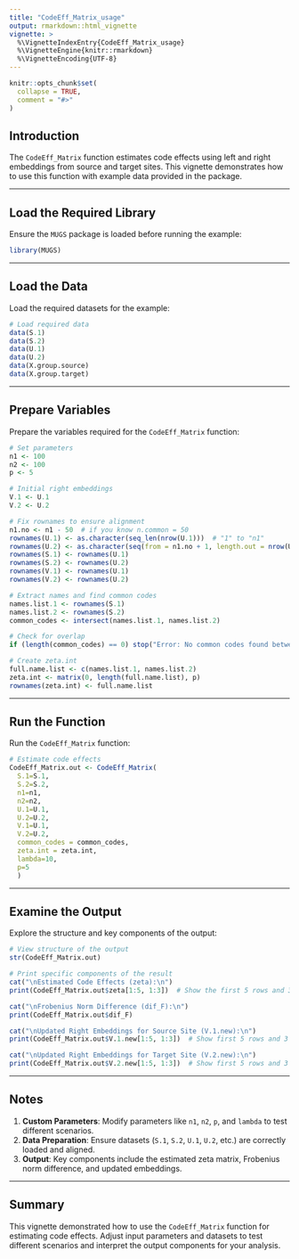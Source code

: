 ```yaml
---
title: "CodeEff_Matrix_usage"
output: rmarkdown::html_vignette
vignette: >
  %\VignetteIndexEntry{CodeEff_Matrix_usage}
  %\VignetteEngine{knitr::rmarkdown}
  %\VignetteEncoding{UTF-8}
---
```


```r
knitr::opts_chunk$set(
  collapse = TRUE,
  comment = "#>"
)
```

## Introduction

The `CodeEff_Matrix` function estimates code effects using left and right embeddings from source and target sites. This vignette demonstrates how to use this function with example data provided in the package.

---

## Load the Required Library

Ensure the `MUGS` package is loaded before running the example:

```r
library(MUGS)
```

---

## Load the Data

Load the required datasets for the example:

```r
# Load required data
data(S.1)
data(S.2)
data(U.1)
data(U.2)
data(X.group.source)
data(X.group.target)
```
---

## Prepare Variables

Prepare the variables required for the `CodeEff_Matrix` function:

```r
# Set parameters
n1 <- 100
n2 <- 100
p <- 5

# Initial right embeddings
V.1 <- U.1
V.2 <- U.2

# Fix rownames to ensure alignment
n1.no <- n1 - 50  # if you know n.common = 50
rownames(U.1) <- as.character(seq_len(nrow(U.1)))  # "1" to "n1"
rownames(U.2) <- as.character(seq(from = n1.no + 1, length.out = nrow(U.2)))
rownames(S.1) <- rownames(U.1)
rownames(S.2) <- rownames(U.2)
rownames(V.1) <- rownames(U.1)
rownames(V.2) <- rownames(U.2)

# Extract names and find common codes
names.list.1 <- rownames(S.1)
names.list.2 <- rownames(S.2)
common_codes <- intersect(names.list.1, names.list.2)

# Check for overlap
if (length(common_codes) == 0) stop("Error: No common codes found between S.1 and S.2.")

# Create zeta.int
full.name.list <- c(names.list.1, names.list.2)
zeta.int <- matrix(0, length(full.name.list), p)
rownames(zeta.int) <- full.name.list
```

---

## Run the Function

Run the `CodeEff_Matrix` function:

```r
# Estimate code effects
CodeEff_Matrix.out <- CodeEff_Matrix(
  S.1=S.1,
  S.2=S.2,
  n1=n1,
  n2=n2,
  U.1=U.1,
  U.2=U.2,
  V.1=U.1,
  V.2=U.2,
  common_codes = common_codes,
  zeta.int = zeta.int,
  lambda=10,
  p=5
  )
```

---

## Examine the Output

Explore the structure and key components of the output:

```r
# View structure of the output
str(CodeEff_Matrix.out)

# Print specific components of the result
cat("\nEstimated Code Effects (zeta):\n")
print(CodeEff_Matrix.out$zeta[1:5, 1:3])  # Show the first 5 rows and 3 columns of zeta

cat("\nFrobenius Norm Difference (dif_F):\n")
print(CodeEff_Matrix.out$dif_F)

cat("\nUpdated Right Embeddings for Source Site (V.1.new):\n")
print(CodeEff_Matrix.out$V.1.new[1:5, 1:3])  # Show first 5 rows and 3 columns of V.1.new

cat("\nUpdated Right Embeddings for Target Site (V.2.new):\n")
print(CodeEff_Matrix.out$V.2.new[1:5, 1:3])  # Show first 5 rows and 3 columns of V.2.new
```

---

## Notes

1. **Custom Parameters**: Modify parameters like `n1`, `n2`, `p`, and `lambda` to test different scenarios.
2. **Data Preparation**: Ensure datasets (`S.1`, `S.2`, `U.1`, `U.2`, etc.) are correctly loaded and aligned.
3. **Output**: Key components include the estimated zeta matrix, Frobenius norm difference, and updated embeddings.

---

## Summary

This vignette demonstrated how to use the `CodeEff_Matrix` function for estimating code effects. Adjust input parameters and datasets to test different scenarios and interpret the output components for your analysis.
